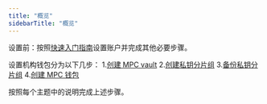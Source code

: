 ```yaml
---
title: "概览"
sidebarTitle: "概览"
---
```


<Note>设置前：按照[快速入门指南](/en/portal/quick-start-guide)设置账户并完成其他必要步骤。</Note>

设置机构钱包分为以下几步：
1.[创建 MPC vault](/en/portal/mpc-wallets/ocw/create-mpc-vault)
2.[创建私钥分片组](/en/portal/mpc-wallets/ocw/create-key-share-groups)
3.[备份私钥分片组](/en/portal/mpc-wallets/ocw/back-up-key-share-groups)
4.[创建 MPC 钱包](/en/portal/mpc-wallets/ocw/create-mpc-wallet)

按照每个主题中的说明完成上述步骤。
